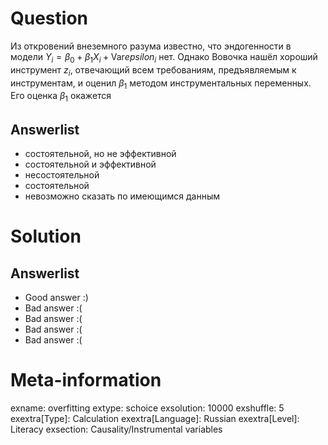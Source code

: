 Question
========
Из откровений внеземного разума известно, что эндогенности в модели $Y_i = \beta_0 + \beta_1 X_i + \mathrm{Var}epsilon_i$ нет. Однако Вовочка нашёл хороший инструмент $z_i$, отвечающий всем требованиям, предъявляемым к инструментам, и оценил $\beta_1$ методом инструментальных переменных. Его оценка $\beta_1$ окажется



Answerlist
----------
*  состоятельной, но не эффективной
*  состоятельной и эффективной
*  несостоятельной
*  состоятельной
*  невозможно сказать по имеющимся данным

Solution
========

Answerlist
----------
*  Good answer :)
*  Bad answer :(
*  Bad answer :(
*  Bad answer :(
*  Bad answer :(

Meta-information
================
exname: overfitting
extype: schoice
exsolution: 10000
exshuffle: 5
exextra[Type]: Calculation
exextra[Language]: Russian
exextra[Level]: Literacy
exsection: Causality/Instrumental variables